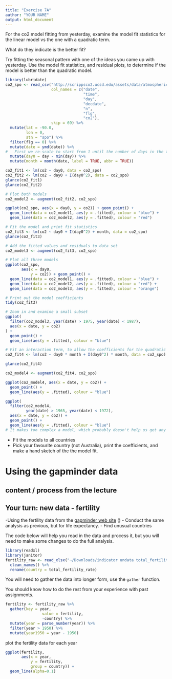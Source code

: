 ```yaml
---
title: "Exercise 7A"
author: "YOUR NAME"
output: html_document
---
```


For the co2 model fitting from yesterday, examine the model fit statistics for the linear model vs the one with a quadratic term. 

What do they indicate is the better fit?

Try fitting the seasonal pattern with one of the ideas you came up with yesterday. Use the model fit statistics, and residual plots, to determine if the model is better than the quadratic model.

```r
library(lubridate)
co2_spo <- read_csv("http://scrippsco2.ucsd.edu/assets/data/atmospheric/stations/merged_in_situ_and_flask/daily/daily_merge_co2_spo.csv", 
                    col_names = c("date", 
                                  "time", 
                                  "day", 
                                  "decdate", 
                                  "n", 
                                  "flg", 
                                  "co2"), 
                    skip = 69) %>%
  mutate(lat = -90.0, 
         lon = 0, 
         stn = "spo") %>%
  filter(flg == 0) %>%
  mutate(date = ymd(date)) %>%
#   First we re-scale to start from 1 until the number of days in the time frame. 
  mutate(day0 = day - min(day)) %>%
  mutate(month = month(date, label = TRUE, abbr = TRUE))
```


```r
co2_fit1 <- lm(co2 ~ day0, data = co2_spo)
co2_fit2 <- lm(co2 ~ day0 + I(day0^2), data = co2_spo)
glance(co2_fit1)
glance(co2_fit2)

# Plot both models
co2_model2 <- augment(co2_fit2, co2_spo)

ggplot(co2_spo, aes(x = day0, y = co2)) + geom_point() +
  geom_line(data = co2_model1, aes(y = .fitted), colour = "blue") +
  geom_line(data = co2_model2, aes(y = .fitted), colour = "red")
```

```r
# Fit the model and print fit statistics
co2_fit3 <- lm(co2 ~ day0 + I(day0^2) + month, data = co2_spo)
glance(co2_fit3)

# Add the fitted values and residuals to data set
co2_model3 <- augment(co2_fit3, co2_spo)

# Plot all three models
ggplot(co2_spo, 
       aes(x = day0, 
           y = co2)) + geom_point() +
  geom_line(data = co2_model1, aes(y = .fitted), colour = "blue") +
  geom_line(data = co2_model2, aes(y = .fitted), colour = "red") +
  geom_line(data = co2_model3, aes(y = .fitted), colour = "orange")

# Print out the model coefficients
tidy(co2_fit3)

# Zoom in and examine a small subset
ggplot(
  filter(co2_model3, year(date) > 1975, year(date) < 1987),
  aes(x = date, y = co2)
) +
  geom_point() +
  geom_line(aes(y = .fitted), colour = "blue")
```

```r
# Fit an interaction term, to allow the coefficients for the quadratic term to change for each month
co2_fit4 <- lm(co2 ~ day0 * month + I(day0^2) * month, data = co2_spo)

glance(co2_fit4)

co2_model4 <- augment(co2_fit4, co2_spo)

ggplot(co2_model4, aes(x = date, y = co2)) +
  geom_point() +
  geom_line(aes(y = .fitted), colour = "blue")

ggplot(
  filter(co2_model4, 
         year(date) > 1965, year(date) < 1972),
  aes(x = date, y = co2)) +
  geom_point() +
  geom_line(aes(y = .fitted), colour = "blue")
# It makes too complex a model, which probably doesn't help us get any better understanding of CO2
```

- Fit the models to all countries
- Pick your favourite country (not Australia), print the coefficients, and make a hand sketch of the the model fit.

# Using the gapminder data


## content / process from the lecture


## Your turn: new data - fertility

-Using the fertility data from the [gapminder web site](https://www.gapminder.org/data/) ()
- Conduct the same analysis as previous, but for life expectancy.
- Find unusual countries

The code below will help you read in the data and process it, but you will need to make some changes to do the full analysis.

```r
library(readxl)
library(janitor)
fertility_raw <- read_xlsx("~/Downloads/indicator undata total_fertility.xlsx") %>%
  clean_names() %>%
  rename(country = total_fertility_rate)
```

You will need to gather the data into longer form, use the `gather` function. 

You should know how to do the rest from your experience with past assignments.

```r
fertility <- fertility_raw %>% 
  gather(key = year, 
                value = fertility, 
                -country) %>%
  mutate(year = parse_number(year)) %>%
  filter(year > 1950) %>%
  mutate(year1950 = year - 1950)
```


plot the fertility data for each year

```r
ggplot(fertility, 
       aes(x = year, 
           y = fertility, 
           group = country)) +
  geom_line(alpha=0.1)
```


